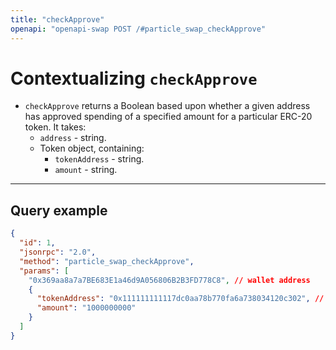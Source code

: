 ```yaml
---
title: "checkApprove"
openapi: "openapi-swap POST /#particle_swap_checkApprove"
---
```


# Contextualizing `checkApprove`

- `checkApprove` returns a Boolean based upon whether a given address has approved spending of a specified amount for a particular ERC-20 token. It takes:
  - `address` - string.
  - Token object, containing:
    - `tokenAddress` - string.
    - `amount` - string.

***

## Query example

```json JSON
{
  "id": 1,
  "jsonrpc": "2.0",
  "method": "particle_swap_checkApprove",
  "params": [
    "0x369aa8a7a7BE683E1a46d9A056806B2B3FD778C8", // wallet address
    {
      "tokenAddress": "0x111111111117dc0aa78b770fa6a738034120c302", // from token address
      "amount": "1000000000"
    }
  ]
}
```